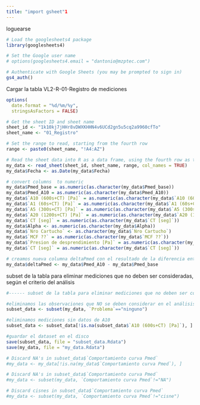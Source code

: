 ```yaml
---
title: "import gsheet"1
---
```


loguearse
```r
# Load the googlesheets4 package
library(googlesheets4)

# Set the Google user name
# options(googlesheets4.email = "dantonio@mzptec.com")

# Authenticate with Google Sheets (you may be prompted to sign in)
gs4_auth()

```

Cargar la tabla VL2-R-01-Registro de mediciones
```r
options(
  date.format = "%d/%m/%y",
  stringsAsFactors = FALSE)

# Get the sheet ID and sheet name
sheet_id <- "1k10kj7jHHr8vDWXKHHN4v6UCd2gn5u5cq2a9960cfTo"
sheet_name <- "01_Registro"

# Set the range to read, starting from the fourth row
range <- paste0(sheet_name, "!A4:AZ")

# Read the sheet data into R as a data frame, using the fourth row as the column names
my_data <- read_sheet(sheet_id, sheet_name, range, col_names = TRUE)
my_data$Fecha <- as.Date(my_data$Fecha)

# convert columns  to numeric
my_data$Pmed_base = as.numeric(as.character(my_data$Pmed_base))
my_data$Pmed_A10 = as.numeric(as.character(my_data$Pmed_A10))
my_data$`A10 (600s+CT) [Pa]` = as.numeric(as.character(my_data$`A10 (600s+CT) [Pa]`))
my_data$`A1 (60s+CT) [Pa]` = as.numeric(as.character(my_data$`A1 (60s+CT) [Pa]`))
my_data$`A5 (300s+CT) [Pa]` = as.numeric(as.character(my_data$`A5 (300s+CT) [Pa]`))
my_data$`A20 (1200s+CT) [Pa]` = as.numeric(as.character(my_data$`A20 (1200s+CT) [Pa]`))
my_data$`CT [seg]` = as.numeric(as.character(my_data$`CT [seg]`))
my_data$Alpha <- as.numeric(as.character(my_data$Alpha))
my_data$`Nro Cartucho` <- as.character(my_data$`Nro Cartucho`)
my_data$`MCF ??` = as.numeric(as.character(my_data$`MCF ??`))
my_data$`Presion de desprendimiento [Pa]` = as.numeric(as.character(my_data$`Presion de desprendimiento [Pa]`))
my_data$`CT [seg]` = as.numeric(as.character(my_data$`CT [seg]`))

# creamos nueva columna deltaPmed con el resultado de la diferencia entre dos columnas
my_data$deltaPmed <- my_data$Pmed_A10 - my_data$Pmed_base

```

subset de la tabla para eliminar mediciones que no deben ser consideradas, según el criterio del análisis
```r
#------ subset de la tabla para eliminar mediciones que no deben ser consideradas, según el criterio del análisis

#eliminamos las observaciones que NO se deben considerar en el análisis
subset_data <- subset(my_data, `Problema`=="ninguno")

#eliminamos mediciones sin datos de A10
subset_data <- subset_data[!is.na(subset_data$`A10 (600s+CT) [Pa]`), ]

#guardar el dataset en el disco
save(subset_data, file = "subset_data.Rdata")
save(my_data, file = "my_data.Rdata")

# Discard NA's in subset_data$`Comportamiento curva Pmed`
#my_data <- my_data[!is.na(my_data$`Comportamiento curva Pmed`), ]

# Discard NA's in subset_data$`Comportamiento curva Pmed`
#my_data <- subset(my_data, `Comportamiento curva Pmed`!="NA")

# Discard cisnes in subset_data$`Comportamiento curva Pmed`
#my_data <- subset(my_data, `Comportamiento curva Pmed`!="cisne")
```


